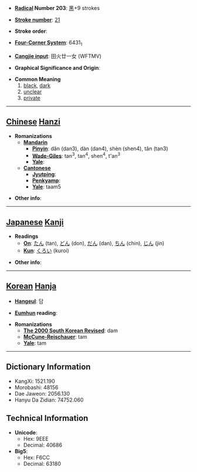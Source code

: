 * '''[[Wiktionary:Chinese radical index| Radical]] Number 203''': [[Wiktionary:Chinese radical index 黑|黑]]+9 strokes

* '''[[Wiktionary:Chinese total strokes index|Stroke number]]''': [[Wiktionary:Chinese total strokes index 21|21]]

* '''Stroke order''': 

* '''[[Wiktionary:Chinese four corner index|Four-Corner System]]''': 6431<sub>1</sub>

* '''[[Wiktionary:Chinese Cangjie index|Cangjie input]]''': 田火廿一女 (WFTMV)

* '''Graphical Significance and Origin''': 

* '''Common Meaning'''
*#[[black]], [[dark]]
*# [[unclear]]
*# [[private]]


----

== [[Chinese]] [[Hanzi]] ==

* '''Romanizations'''
** '''[[Mandarin]]'''
*** '''[[Pinyin]]''': dǎn (dan3), dàn (dan4), shèn (shen4), tǎn (tan3)
*** '''[[Wade-Giles]]''': tan<sup>3</sup>, tan<sup>4</sup>, shen<sup>4</sup>, t'an<sup>3</sup>
*** '''[[Yale]]''': 
** '''[[Cantonese]]'''
*** '''[[Jyutping]]''':
*** '''[[Penkyamp]]''': 
*** '''[[Yale]]''': taam5

* '''Other info''': 

----

== [[Japanese]] [[Kanji]] ==

* '''Readings'''
** '''[[On]]''': [[たん]] (tan), [[どん]] (don), [[だん]] (dan), [[ちん]] (chin), [[じん]] (jin)
** '''[[Kun]]''': [[くろい]] (kuroi)

* '''Other info''':  

----

== [[Korean]] [[Hanja]] ==

* '''[[Hangeul]]''': 담

* '''[[Eumhun]] reading''': 

* '''Romanizations'''
** '''[[The 2000 South Korean Revised Romanization|The 2000 South Korean Revised]]''': dam
** '''[[McCune-Reischauer]]''': tam
** '''[[Yale]]''': tam

----

== Dictionary Information ==

* KangXi: 1521.190
* Morobashi: 48156
* Dae Jaweon: 2056.130
* Hanyu Da Zidian: 74752.060

== Technical Information ==

* '''Unicode''':
** Hex: 9EEE
** Decimal: 40686
* '''Big5''':
** Hex: F6CC
** Decimal: 63180